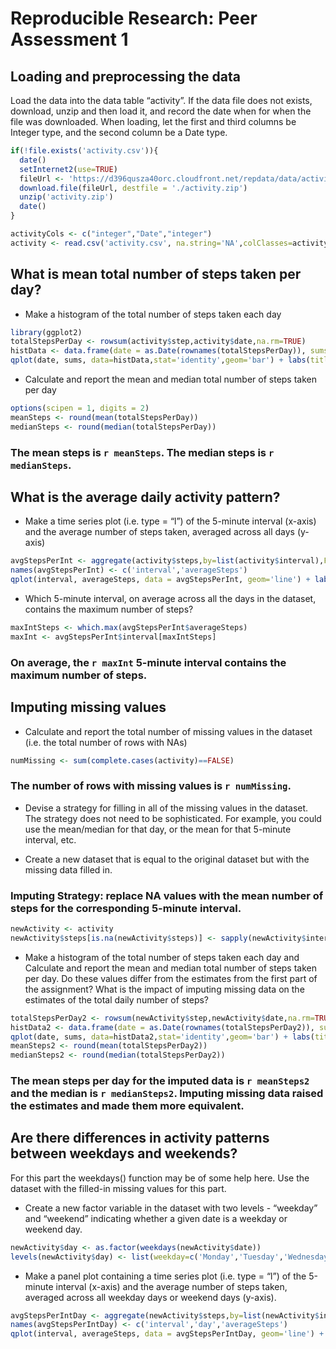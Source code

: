 # Reproducible Research: Peer Assessment 1

## Loading and preprocessing the data
Load the data into the data table "activity". If the data file does not exists, download, unzip and then load it, and record the date when for when the file was downloaded. When loading, let the first and third columns be Integer type, and the second column be a Date type.

```r
if(!file.exists('activity.csv')){
  date()
  setInternet2(use=TRUE)
  fileUrl <- 'https://d396qusza40orc.cloudfront.net/repdata/data/activity.zip'
  download.file(fileUrl, destfile = './activity.zip')
  unzip('activity.zip')
  date()
}

activityCols <- c("integer","Date","integer")
activity <- read.csv('activity.csv', na.string='NA',colClasses=activityCols)

```

## What is mean total number of steps taken per day?
- Make a histogram of the total number of steps taken each day

```r
library(ggplot2)
totalStepsPerDay <- rowsum(activity$step,activity$date,na.rm=TRUE)
histData <- data.frame(date = as.Date(rownames(totalStepsPerDay)), sums = totalStepsPerDay)
qplot(date, sums, data=histData,stat='identity',geom='bar') + labs(title = 'Total Number of Steps per Day')
```

- Calculate and report the mean and median total number of steps taken per day
```r
options(scipen = 1, digits = 2)
meanSteps <- round(mean(totalStepsPerDay))
medianSteps <- round(median(totalStepsPerDay))
```

### The mean steps is `r meanSteps`. The median steps is `r medianSteps`.

## What is the average daily activity pattern?
- Make a time series plot (i.e. type = "l") of the 5-minute interval (x-axis) and the average number of steps taken, averaged across all days (y-axis)

```r
avgStepsPerInt <- aggregate(activity$steps,by=list(activity$interval),FUN='mean',na.rm=TRUE)
names(avgStepsPerInt) <- c('interval','averageSteps')
qplot(interval, averageSteps, data = avgStepsPerInt, geom='line') + labs(y='average steps', title = 'Average Number of Steps per Interval')
```

- Which 5-minute interval, on average across all the days in the dataset, contains the maximum number of steps?
```r
maxIntSteps <- which.max(avgStepsPerInt$averageSteps)
maxInt <- avgStepsPerInt$interval[maxIntSteps]
```

### On average, the `r maxInt` 5-minute interval contains the maximum number of steps.

## Imputing missing values


- Calculate and report the total number of missing values in the dataset (i.e. the total number of rows with NAs)
```r
numMissing <- sum(complete.cases(activity)==FALSE)
```

### The number of rows with missing values is `r numMissing`.

- Devise a strategy for filling in all of the missing values in the dataset. The strategy does not need to be sophisticated. For example, you could use the mean/median for that day, or the mean for that 5-minute interval, etc.

- Create a new dataset that is equal to the original dataset but with the missing data filled in.

### Imputing Strategy: replace NA values with the mean number of steps for the corresponding 5-minute interval.
```r
newActivity <- activity
newActivity$steps[is.na(newActivity$steps)] <- sapply(newActivity$interval[is.na(newActivity$steps)], function(x) avgStepsPerInt$averageSteps[avgStepsPerInt$interval==x])
```

- Make a histogram of the total number of steps taken each day and Calculate and report the mean and median total number of steps taken per day. Do these values differ from the estimates from the first part of the assignment? What is the impact of imputing missing data on the estimates of the total daily number of steps?
```r
totalStepsPerDay2 <- rowsum(newActivity$step,newActivity$date,na.rm=TRUE)
histData2 <- data.frame(date = as.Date(rownames(totalStepsPerDay2)), sums = totalStepsPerDay2)
qplot(date, sums, data=histData2,stat='identity',geom='bar') + labs(title = 'Total Number of Steps per Day')
meanSteps2 <- round(mean(totalStepsPerDay2))
medianSteps2 <- round(median(totalStepsPerDay2))
```

### The mean steps per day for the imputed data is `r meanSteps2` and the median is `r medianSteps2`. Imputing missing data raised the estimates and made them more equivalent.

## Are there differences in activity patterns between weekdays and weekends?
For this part the weekdays() function may be of some help here. Use the dataset with the filled-in missing values for this part.

- Create a new factor variable in the dataset with two levels - "weekday" and "weekend" indicating whether a given date is a weekday or weekend day.

```r
newActivity$day <- as.factor(weekdays(newActivity$date))
levels(newActivity$day) <- list(weekday=c('Monday','Tuesday','Wednesday','Thursday','Friday'), weekend=c('Saturday','Sunday'))
```

- Make a panel plot containing a time series plot (i.e. type = "l") of the 5-minute interval (x-axis) and the average number of steps taken, averaged across all weekday days or weekend days (y-axis).

```r
avgStepsPerIntDay <- aggregate(newActivity$steps,by=list(newActivity$interval, newActivity$day),FUN='mean',na.rm=TRUE)
names(avgStepsPerIntDay) <- c('interval','day','averageSteps')
qplot(interval, averageSteps, data = avgStepsPerIntDay, geom='line') + facet_wrap(~day,ncol=1) + labs(y='Average Number of Steps', x='Interval', title = 'Average Number of Steps per Interval by Day')
```